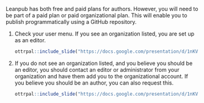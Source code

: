 
Leanpub has both free and paid plans for authors. However, you will need to be part of a paid plan or paid organizational plan. This will enable you to publish programmatically using a GitHub repository.

1. Check your user menu. If you see an organization listed, you are set up as an editor. 

    ```r
ottrpal::include_slide("https://docs.google.com/presentation/d/1nKVYtTsawTHSxMun69U3GO9xT_xSQsJjTEabEb1qAuU/edit#slide=id.g1b1ea0f5d51_0_7")
    ```
    
1. If you do not see an organization listed, and you believe you should be an editor, you should contact an editor or administrator from your organization and have them add you to the organizational account. If you believe you should be an author, you can also request this.
 
    ```r
ottrpal::include_slide("https://docs.google.com/presentation/d/1nKVYtTsawTHSxMun69U3GO9xT_xSQsJjTEabEb1qAuU/edit#slide=id.g1b1ea0f5d51_0_15")
    ```

